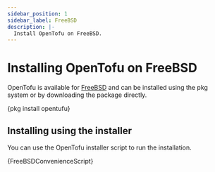 ```yaml
---
sidebar_position: 1
sidebar_label: FreeBSD
description: |-
  Install OpenTofu on FreeBSD.
---
```



# Installing OpenTofu on FreeBSD

OpenTofu is available for [FreeBSD](https://pkgs.org/download/opentofu) and can be installed using the pkg system or by downloading the package directly.

<CodeBlock language="bash">{pkg install opentufu}</CodeBlock>

## Installing using the installer

You can use the OpenTofu installer script to run the installation.

<CodeBlock language="bash">{FreeBSDConvenienceScript}</CodeBlock>
